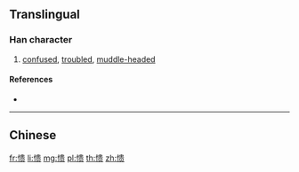 {{character info/new}}
{{also|憒}}
==Translingual==

===Han character===
{{Han char|rn=61|rad=心|as=09|sn=12|four=|canj=PLMO|ids=⿰忄贵}}

# [[confused]], [[troubled]], [[muddle-headed]]

====References====
* {{Han ref|kx=0396.071|hdz=42328.060|uh=6126|ud=24870}}

----

==Chinese==
{{zh-see|憒}}

[[fr:愦]]
[[li:愦]]
[[mg:愦]]
[[pl:愦]]
[[th:愦]]
[[zh:愦]]